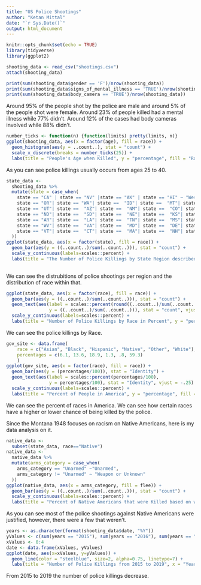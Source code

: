 ```yaml
---
title: "US Police Shootings"
author: "Ketan Mittal"
date: "`r Sys.Date()`"
output: html_document
--- 
```


```r
knitr::opts_chunk$set(echo = TRUE)
library(tidyverse)
library(ggplot2)
```

```r
shooting_data <- read_csv("shootings.csv")
attach(shooting_data)
```
```r
print(sum(shooting_data$gender == 'F')/nrow(shooting_data))
print(sum(shooting_data$signs_of_mental_illness == 'TRUE')/nrow(shooting_data))
print(sum(shooting_data$body_camera == 'TRUE')/nrow(shooting_data))
```
Around 95% of the people shot by the police are male and around 5% of the people shot were female. Around 23% of people killed had a mental illness while 77% didn't. Around 12% of the cases had body cameras involved while 88% didn't. 

```r
number_ticks <- function(n) {function(limits) pretty(limits, n)}
ggplot(shooting_data, aes(x = factor(age), fill = race)) + 
  geom_histogram(aes(y = ..count..), stat = "count") +
  scale_x_discrete(breaks = number_ticks(25)) +
  labs(title = "People's Age when Killed", y = "percentage", fill = "Race", x = "Age")
```
As you can see police killings usually occurs from ages 25 to 40. 

```r
state_data <- 
  shooting_data %>% 
  mutate(state = case_when(
    state == "CA" | state == "NV" |state == "AK" | state == "HI" ~ "West", 
    state == "OR"| state == "WA"| state ==  "ID"| state ==  "MT"| state ==  "WY" ~ "North West", 
    state == "UT"| state ==  "AZ"| state ==  "NM"| state ==  "CO"| state ==  "TX"| state ==  "OK" ~ "South West", 
    state == "ND"| state ==  "SD"| state ==  "NE"| state ==  "KS"| state ==  "MN"| state ==  "IA"| state ==  "MO"| state ==  "WI"| state ==  "IL"| state ==  "IN"| state ==  "MI"| state ==  "OH"| state ==  "KY" ~ "Mid-West",
    state == "AR"| state ==  "LA"| state ==  "TN"| state ==  "MS"| state ==  "AL"| state ==  "GA"| state ==  "FL"| state ==  "SC"| state ==  "NC" ~ "South East",
    state == "WV"| state ==  "VA"| state ==  "MD"| state ==  "DE"| state ==  "PA"| state ==  "NY"| state ==  "NJ"| state == "DC" ~ "Mid-Atlantic",
    state == "VT"| state ==  "CT"| state ==  "MA"| state ==  "NH"| state ==  "ME"| state ==  "RI" ~ "North East"
  ))
ggplot(state_data, aes(x = factor(state), fill = race)) + 
  geom_bar(aes(y = ((..count..)/sum(..count..))), stat = "count") +
  scale_y_continuous(labels=scales::percent) +
  labs(title = "The Number of Police Killings by State Region described by Race", y = "percentage", fill = "Race", x = "State Regions")
       
```
We can see the distrubitions of police shootings per region and the distribution of race within that. 

```r
ggplot(state_data, aes(x = factor(race), fill = race)) + 
  geom_bar(aes(y = ((..count..)/sum(..count..))), stat = "count") +
  geom_text(aes(label = scales::percent(round((..count..)/sum(..count..), 2)),
                y = ((..count..)/sum(..count..))), stat = "count", vjust = -.25) + 
  scale_y_continuous(labels=scales::percent) + 
  labs(title = "Number of Police Killings by Race in Percent", y = "percentage", fill = "Race", x = "Race")
```
We can see the police killings by Race. 
```r
gov_site <- data.frame(
    race = c("Asian", "Black", "Hispanic", "Native", "Other", "White"),
    percentages = c(6.1, 13.6, 18.9, 1.3, .8, 59.3)
    )
ggplot(gov_site, aes(x = factor(race), fill = race)) + 
  geom_bar(aes(y = (percentages/100)), stat = "Identity") +
  geom_text(aes(label = scales::percent(percentages/100),
                y = percentages/100), stat = "Identity", vjust = -.25) + 
  scale_y_continuous(labels=scales::percent) + 
  labs(title = "Percent of People in America", y = "percentage", fill = "Race", x = "Race")
```
We can see the percent of races in America. 
We can see how certain races have a higher or lower chance of being killed by the police.

Since the Montana 1948 focuses on racism on Native Americans, here is my data analysis on it. 
```r
native_data <- 
  subset(state_data, race=="Native")
native_data <- 
  native_data %>% 
  mutate(arms_category = case_when(
    arms_category == "Unarmed" ~"Unarmed",
    arms_category != "Unarmed" ~ "Weapon or Unknown"
  ))
ggplot(native_data, aes(x = arms_category, fill = flee)) + 
  geom_bar(aes(y = ((..count..)/sum(..count..))), stat = "count") +
  scale_y_continuous(labels=scales::percent) + 
  labs(title = "Percent of Native Americans that were Killed based on whether the person \n was Armed or Fleeing", y = "percentage", fill = "How the Person Fled", x = "Armed or Not")
```
As you can see most of the police shootings against Native Americans were justified, however, there were a few that weren't. 

```r
years <- as.character(format(shooting_data$date, "%Y"))
yValues <- c(sum(years == "2015"), sum(years == "2016"), sum(years == "2017"), sum(years == "2018"), sum(years == "2019"))
xValues <- 0:4
date <- data.frame(xValues, yValues)
ggplot(date, aes(x=xValues, y=yValues)) +
  geom_line(color = "steelblue", size=2, alpha=0.75, linetype=7) + 
  labs(title = "Number of Police Killings from 2015 to 2019", x = "Years from 2015", y = "Number of Police Killings")
```
From 2015 to 2019 the number of police killings decrease. 
